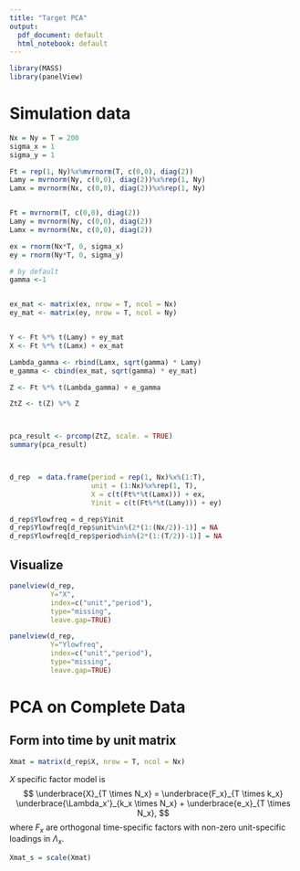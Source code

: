 ```yaml
---
title: "Target PCA"
output:
  pdf_document: default
  html_notebook: default
---
```


```r
library(MASS)
library(panelView)
```



# Simulation data

```r
Nx = Ny = T = 200
sigma_x = 1
sigma_y = 1

Ft = rep(1, Ny)%x%mvrnorm(T, c(0,0), diag(2))
Lamy = mvrnorm(Ny, c(0,0), diag(2))%x%rep(1, Ny)
Lamx = mvrnorm(Nx, c(0,0), diag(2))%x%rep(1, Ny)


Ft = mvrnorm(T, c(0,0), diag(2))
Lamy = mvrnorm(Ny, c(0,0), diag(2))
Lamx = mvrnorm(Nx, c(0,0), diag(2))

ex = rnorm(Nx*T, 0, sigma_x)
ey = rnorm(Ny*T, 0, sigma_y)

# by default
gamma <-1


ex_mat <- matrix(ex, nrow = T, ncol = Nx)
ey_mat <- matrix(ey, nrow = T, ncol = Ny)


Y <- Ft %*% t(Lamy) + ey_mat
X <- Ft %*% t(Lamx) + ex_mat

Lambda_gamma <- rbind(Lamx, sqrt(gamma) * Lamy)
e_gamma <- cbind(ex_mat, sqrt(gamma) * ey_mat)

Z <- Ft %*% t(Lambda_gamma) + e_gamma

ZtZ <- t(Z) %*% Z



pca_result <- prcomp(ZtZ, scale. = TRUE)
summary(pca_result)



d_rep  = data.frame(period = rep(1, Nx)%x%(1:T),
                    unit = (1:Nx)%x%rep(1, T),
                    X = c(t(Ft%*%t(Lamx))) + ex,
                    Yinit = c(t(Ft%*%t(Lamy))) + ey)

d_rep$Ylowfreq = d_rep$Yinit
d_rep$Ylowfreq[d_rep$unit%in%(2*(1:(Nx/2))-1)] = NA
d_rep$Ylowfreq[d_rep$period%in%(2*(1:(T/2))-1)] = NA
```

## Visualize

```r

panelview(d_rep,
          Y="X",
          index=c("unit","period"),
          type="missing",
          leave.gap=TRUE)

panelview(d_rep,
          Y="Ylowfreq",
          index=c("unit","period"),
          type="missing",
          leave.gap=TRUE)


```

# PCA on Complete Data


## Form into time by unit matrix

```r

Xmat = matrix(d_rep$X, nrow = T, ncol = Nx)

```

$X$ specific factor model is 
$$
\underbrace{X}_{T \times N_x} = \underbrace{F_x}_{T \times k_x} \underbrace{\Lambda_x'}_{k_x \times N_x} + \underbrace{e_x}_{T \times N_x},
$$
where $F_x$ are orthogonal time-specific factors with non-zero unit-specific loadings in $\Lambda_x$.

```r
Xmat_s = scale(Xmat)
```


